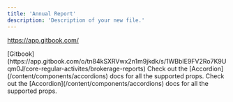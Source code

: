 ```yaml
---
title: 'Annual Report'
description: 'Description of your new file.'
---
```


https://app.gitbook.com/

<AccordionGroup>
  <Accordion title="Dodge - Outlook 2025">
    [Gitbook](https://app.gitbook.com/o/tn84kSXRVwx2n1m9jkdk/s/1WBbIE9FV2Ro7K9Uqm0J/core-regular-activites/brokerage-reports)

  </Accordion>

  <Accordion title="FAQ with Icon" icon="alien-8bit">
    Check out the [Accordion](/content/components/accordions) docs for all the supported props.
  </Accordion>

  <Accordion title="FAQ without Icon">
    Check out the [Accordion](/content/components/accordions) docs for all the supported props.
  </Accordion>
</AccordionGroup>

